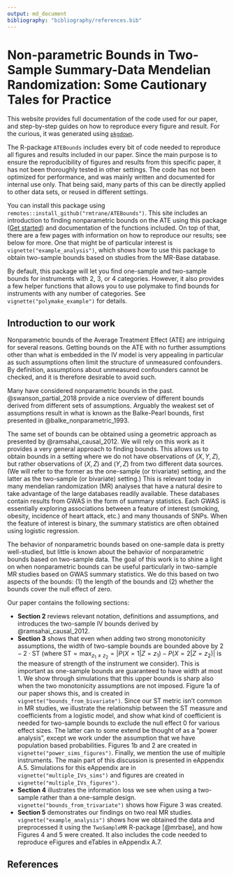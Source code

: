 ```yaml
---
output: md_document
bibliography: "bibliography/references.bib"
---
```


# Non-parametric Bounds in Two-Sample Summary-Data Mendelian Randomization: Some Cautionary Tales for Practice

This website provides full documentation of the code used for our paper, and step-by-step guides on how to reproduce every figure and result. For the curious, it was generated using [`pkgdown`](https://pkgdown.r-lib.org). 

The R-package `ATEBounds` includes every bit of code needed to reproduce all figures and results included in our paper. Since the main purpose is to ensure the reproducibility of figures and results from this specific paper, it has not been thoroughly tested in other settings. The code has not been optimized for performance, and was mainly written and documented for internal use only. That being said, many parts of this can be directly applied to other data sets, or reused in different settings. 

You can install this package using `remotes::install_github("rmtrane/ATEBounds")`. This site includes an introduction to finding nonparametric bounds on the ATE using this package ([Get started](articles/ATEBounds.html)) and documentation of the functions included. On top of that, there are a few pages with information on how to reproduce our results; see below for more. One that might be of particular interest is `vignette("example_analysis")`, which shows how to use this package to obtain two-sample bounds based on studies from the MR-Base database. 

By default, this package will let you find one-sample and two-sample bounds for instruments with 2, 3, or 4 categories. However, it also provides a few helper functions that allows you to use polymake to find bounds for instruments with any number of categories. See `vignette("polymake_example")` for details. 

## Introduction to our work

Nonparametric bounds of the Average Treatment Effect (ATE) are intriguing for several reasons. Getting bounds on the ATE with no further assumptions other than what is embedded in the IV model is very appealing in particular as such assumptions often limit the structure of unmeasured confounders. By definition, assumptions about unmeasured confounders cannot be checked, and it is therefore desirable to avoid such.

Many have considered nonparametric bounds in the past. @swanson_partial_2018 provide a nice overview of different bounds derived from different sets of assumptions. Arguably the weakest set of assumptions result in what is known as the Balke-Pearl bounds, first presented in @balke_nonparametric_1993. 

The same set of bounds can be obtained using a geometric approach as presented by @ramsahai_causal_2012. We will rely on this work as it provides a very general approach to finding bounds. This allows us to obtain bounds in a setting where we do not have observations of $(X,Y,Z)$, but rather observations of $(X,Z)$ and $(Y,Z)$ from two different data sources. (We will refer to the former as the one-sample (or trivariate) setting, and the latter as the two-sample (or bivariate) setting.) This is relevant today in many mendelian randomization (MR) analyses that have a natural desire to take advantage of the large databases readily available. These databases contain results from GWAS in the form of summary statistics. Each GWAS is essentially exploring associations between a feature of interest (smoking, obesity, incidence of heart attack, etc.) and many thousands of SNPs. When the feature of interest is binary, the summary statistics are often obtained using logistic regression. 

The behavior of nonparametric bounds based on one-sample data is pretty well-studied, but little is known about the behavior of nonparametric bounds based on two-sample data. The goal of this work is to shine a light on when nonparametric bounds can be useful particularly in two-sample MR studies based on GWAS summary statistics. We do this based on two aspects of the bounds: (1) the length of the bounds and (2) whether the bounds cover the null effect of zero. 

Our paper contains the following sections:

- **Section 2** reviews relevant notation, definitions and assumptions, and introduces the two-sample IV bounds derived by @ramsahai_causal_2012. 
- **Section 3** shows that even when adding two strong monotonicity assumptions, the width of two-sample bounds are bounded above by $2-2\cdot \text{ST}$ (where $\text{ST} = \max_{z_1 \neq z_2} = |P(X = 1 | Z = z_1) - P(X = 2 | Z = z_2)|$ is the measure of strength of the instrument we consider). This is important as one-sample bounds are guaranteed to have width at most 1. We show through simulations that this upper bounds is sharp also when the two monotonicity assumptions are not imposed. Figure 1a of our paper shows this, and is created in `vignette("bounds_from_bivariate")`. Since our ST metric isn't common in MR studies, we illustrate the relationship between the $\text{ST}$ measure and coefficients from a logistic model, and show what kind of coefficient is needed for two-sample bounds to exclude the null effect $0$ for various effect sizes. The latter can to some extend be thought of as a "power analysis", except we work under the assumption that we have population based probabilities. Figures 1b and 2 are created in `vignette("power_sims_figures")`. Finally, we mention the use of multiple instruments. The main part of this discussion is presented in eAppendix A.5. Simulations for this eAppendix are in `vignette("multiple_IVs_sims")` and figures are created in `vignette("multiple_IVs_figures")`. 
- **Section 4** illustrates the information loss we see when using a two-sample rather than a one-sample design. `vignette("bounds_from_trivariate")` shows how Figure 3 was created.
- **Section 5** demonstrates our findings on two real MR studies. `vignette("example_analysis")` shows how we obtained the data and preprocessed it using the `TwoSampleMR` R-package [@mrbase], and how Figures 4 and 5 were created. It also includes the code needed to reproduce eFigures and eTables in eAppendix A.7.


## References
